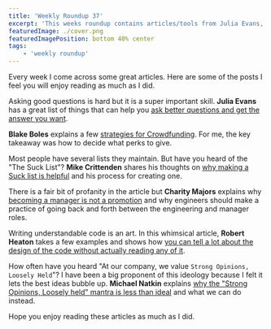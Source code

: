 ```yaml
---
title: 'Weekly Roundup 37'
excerpt: 'This weeks roundup contains articles/tools from Julia Evans, Blake Boles, Mike Crittenden, Charity Majors, Robert Heaton and Michael Natkin'
featuredImage: ./cover.png
featuredImagePosition: bottom 40% center
tags:
    - 'weekly roundup'
---
```


Every week I come across some great articles. Here are some of the posts I feel you will enjoy reading as much as I did.

Asking good questions is hard but it is a super important skill. **Julia Evans** has a great list of things that can help you [ask better questions and get the answer you want](https://jvns.ca/blog/good-questions/).

**Blake Boles** explains a few [strategies for Crowdfunding](https://www.blakeboles.com/2012/05/dreamfunding/). For me, the key takeaway was how to decide what perks to give.

Most people have several lists they maintain. But have you heard of the "The Suck List"? **Mike Crittenden** shares his thoughts on [why making a Suck list is helpful](https://critter.blog/2018/06/11/the-power-of-the-suck-list/) and his process for creating one.

There is a fair bit of profanity in the article but **Charity Majors** explains why [becoming a manager is not a promotion](https://charity.wtf/2017/05/11/the-engineer-manager-pendulum/) and why engineers should make a practice of going back and forth between the engineering and manager roles.

Writing understandable code is an art. In this whimsical article, **Robert Heaton** takes a few examples and shows how [you can tell a lot about the design of the code without actually reading any of it](https://robertheaton.com/2014/06/20/code-review-without-your-eyes/).

How often have you heard "At our company, we value `Strong Opinions, Loosely Held`"? I have been a big proponent of this ideology because I felt it lets the best ideas bubble up. **Michael Natkin** explains [why the "Strong Opinions, Loosely held" mantra is less than ideal](https://blog.glowforge.com/strong-opinions-loosely-held-might-be-the-worst-idea-in-tech/) and what we can do instead.

Hope you enjoy reading these articles as much as I did.
